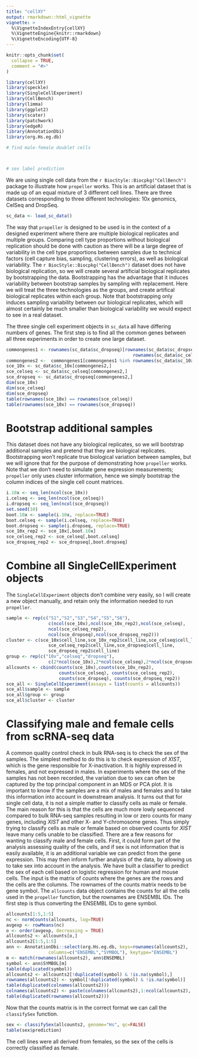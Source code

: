```yaml
---
title: "cellXY"
output: rmarkdown::html_vignette
vignette: >
  %\VignetteIndexEntry{cellXY}
  %\VignetteEngine{knitr::rmarkdown}
  %\VignetteEncoding{UTF-8}
---
```


```r
knitr::opts_chunk$set(
  collapse = TRUE,
  comment = "#>"
)
```

```r
library(cellXY)
library(speckle)
library(SingleCellExperiment)
library(CellBench)
library(limma)
library(ggplot2)
library(scater)
library(patchwork)
library(edgeR)
library(AnnotationDbi)
library(org.Hs.eg.db)

# find male-female doublet cells 



# sex label prediction 


```

We are using single cell data from the `r BiocStyle::Biocpkg("CellBench")` 
package to illustrate how `propeller` works. This is an artificial dataset that 
is made up of an equal mixture of 3 different cell lines. There are three 
datasets corresponding to three different technologies: 10x genomics, CelSeq and
DropSeq.

```r
sc_data <- load_sc_data()
```

The way that `propeller` is designed to be used is in the context of a designed 
experiment where there are multiple biological replicates and multiple groups. 
Comparing cell type proportions without biological replication should be done 
with caution as there will be a large degree of variability in the cell type 
proportions between samples due to technical factors (cell capture bias, 
sampling, clustering errors), as well as biological variability. The 
`r BiocStyle::Biocpkg("CellBench")` dataset does not have biological 
replication, so we will create several artificial biological replicates by 
bootstrapping the data. Bootstrapping has the advantage that it induces 
variability between bootstrap samples by sampling with replacement. Here we will
treat the three technologies as the groups, and create artifical biological 
replicates within each group. Note that bootstrapping only induces sampling 
variability between our biological replicates, which will almost certainly be 
much smaller than biological variability we would expect to see in a real 
dataset.

The three single cell experiment objects in `sc_data` all have differing numbers
of genes. The first step is to find all the common genes between all three 
experiments in order to create one large dataset.

```r
commongenes1 <- rownames(sc_data$sc_dropseq)[rownames(sc_data$sc_dropseq) %in% 
                                                rownames(sc_data$sc_celseq)]
commongenes2 <-  commongenes1[commongenes1 %in% rownames(sc_data$sc_10x)]
sce_10x <- sc_data$sc_10x[commongenes2,]
sce_celseq <- sc_data$sc_celseq[commongenes2,] 
sce_dropseq <- sc_data$sc_dropseq[commongenes2,] 
dim(sce_10x)
dim(sce_celseq)
dim(sce_dropseq)
table(rownames(sce_10x) == rownames(sce_celseq))
table(rownames(sce_10x) == rownames(sce_dropseq))
```

# Bootstrap additional samples

This dataset does not have any biological replicates, so we will bootstrap 
additional samples and pretend that they are biological replicates. 
Bootstrapping won't replicate true biological variation between samples, but we 
will ignore that for the purpose of demonstrating how `propeller` works. Note 
that we don't need to simulate gene expression measurements; `propeller` only 
uses cluster information, hence we simply bootstrap the column indices of the 
single cell count matrices.

```r
i.10x <- seq_len(ncol(sce_10x))
i.celseq <- seq_len(ncol(sce_celseq))
i.dropseq <- seq_len(ncol(sce_dropseq))
set.seed(10)
boot.10x <- sample(i.10x, replace=TRUE)
boot.celseq <- sample(i.celseq, replace=TRUE)
boot.dropseq <- sample(i.dropseq, replace=TRUE)
sce_10x_rep2 <- sce_10x[,boot.10x]
sce_celseq_rep2 <- sce_celseq[,boot.celseq]
sce_dropseq_rep2 <- sce_dropseq[,boot.dropseq]
```

# Combine all SingleCellExperiment objects

The `SingleCellExperiment` objects don't combine very easily, so I will create a
new object manually, and retain only the information needed to run `propeller`.

```r
sample <- rep(c("S1","S2","S3","S4","S5","S6"), 
                c(ncol(sce_10x),ncol(sce_10x_rep2),ncol(sce_celseq),
                ncol(sce_celseq_rep2), 
                ncol(sce_dropseq),ncol(sce_dropseq_rep2)))
cluster <- c(sce_10x$cell_line,sce_10x_rep2$cell_line,sce_celseq$cell_line,
                sce_celseq_rep2$cell_line,sce_dropseq$cell_line,
                sce_dropseq_rep2$cell_line)
group <- rep(c("10x","celseq","dropseq"),
                c(2*ncol(sce_10x),2*ncol(sce_celseq),2*ncol(sce_dropseq)))
allcounts <- cbind(counts(sce_10x),counts(sce_10x_rep2), 
                    counts(sce_celseq), counts(sce_celseq_rep2),
                    counts(sce_dropseq), counts(sce_dropseq_rep2))
sce_all <- SingleCellExperiment(assays = list(counts = allcounts))
sce_all$sample <- sample
sce_all$group <- group
sce_all$cluster <- cluster
```

# Classifying male and female cells from scRNA-seq data
A common quality control check in bulk RNA-seq is to check the sex of the 
samples. The simplest method to do this is to check expression of *XIST*, which 
is the gene responsible for X-inactivation. It is highly expressed in females, 
and not expressed in males. In experiments where the sex of the samples has not 
been recorded, the variation due to sex can often be captured by the top 
principal component in an MDS or PCA plot. It is important to know if the 
samples are a mix of males and females and to take this information 
into account in downstream analysis.
It turns out that for single cell data, it is not a simple matter to classify
cells as male or female. The main reason for this is that the cells are
much more lowly sequenced compared to bulk RNA-seq samples resulting in low or 
zero counts for many genes, including *XIST* and other X- and Y-chromosome 
genes. Thus simply trying to classify cells as male or female based on observed 
counts for *XIST* leave many cells unable to be classified.
There are a few reasons for wanting to classify male and female cells. First, it
could form part of the analysis assessing quality of the cells, and if sex is 
not information that is easily available, it is an additional variable we can 
predict from the gene expression. This may then inform further analysis of the 
data, by allowing us to take sex into account in the analysis.
We have built a classifier to predict the sex of each cell based on logistic 
regression for human and mouse cells. The input is the matrix of counts where
the genes are the rows and the cells are the columns. The rownames of the counts
matrix needs to be gene symbol. The `allcounts` data object contains the counts
for all the cells used in the `propeller` function, but the rownames are ENSEMBL
IDs. The first step is thus converting the ENSEMBL IDs to gene symbol.
```r
allcounts[1:5,1:5]
nc <- normCounts(allcounts, log=TRUE)
avgexp <- rowMeans(nc)
o <- order(avgexp, decreasing = TRUE)
allcounts2 <- allcounts[o,]
allcounts2[1:5,1:5]
ann <- AnnotationDbi::select(org.Hs.eg.db, keys=rownames(allcounts2),
                columns=c("ENSEMBL","SYMBOL"), keytype="ENSEMBL")
m <- match(rownames(allcounts2), ann$ENSEMBL)
symbol <- ann$SYMBOL[m]
table(duplicated(symbol))
allcounts2 <- allcounts2[!duplicated(symbol) & !is.na(symbol),]
rownames(allcounts2) <- symbol[!duplicated(symbol) & !is.na(symbol)]
table(duplicated(colnames(allcounts2)))
colnames(allcounts2) <- paste(colnames(allcounts2),1:ncol(allcounts2), sep=".")
table(duplicated(rownames(allcounts2)))
```

Now that the counts matrix is in the correct format we can call the 
`classifySex` function.

```r
sex <- classifySex(allcounts2, genome="Hs", qc=FALSE)
table(sex$prediction)
```

The cell lines were all derived from females, so the sex of the cells is 
correctly classified as female.
